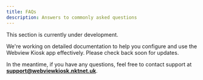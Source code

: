 ```yaml
---
title: FAQs
description: Answers to commonly asked questions
---
```


This section is currently under development.

We're working on detailed documentation to help you configure and use the
Webview Kiosk app effectively. Please check back soon for updates.

In the meantime, if you have any questions, feel free to contact support at
**support@webviewkiosk.nktnet.uk**.

